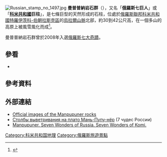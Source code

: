[[Image:Russian_stamp_no_1497.jpg|thumb]]
'''曼普普納岩石群'''（{{lang-ru|Мань-Пупу-нёр}}），又名「'''俄羅斯七巨人'''」或「'''[[科米共和國|科米共和國]]巨柱'''」，是七條巨型的天然形成的石柱，位處於[[俄羅斯聯邦|俄羅斯聯邦]][[科米共和国|科米共和國]][[特羅伊茨科-伯朝拉斯克區|特羅伊茨科-伯朝拉斯克區]]的[[乌拉尔山脉|烏拉爾山脈]]北部，約30到42公尺高，在一個多山的高原上被風雪風化而成<ref name=iz>{{citation |title=В гости к семерым великанам |first=Екатерина |last=Пряхина |year=2009 |date=2009-09-04 |publisher=izvestia.ru |url=http://www.izvestia.ru/obshestvo/article3132688/ |language=ru |accessdate=2013-05-24 |archive-date=2009-09-07 |archive-url=https://web.archive.org/web/20090907135618/http://www.izvestia.ru/obshestvo/article3132688/ |dead-url=no }}</ref>。

曼普普納岩石群曾於2008年入選[[俄羅斯七大奇蹟|俄羅斯七大奇蹟]]。

==參看==
* {{link-en|比尤特 (美國蒙大拿西南城市)|Butte}}

==參考資料==
{{Reflist|2}}

==外部連結==
*[http://rkomi.ru/en/services/albom/19/ Official images of the Manpupuner rocks] {{Wayback|url=http://rkomi.ru/en/services/albom/19/ |date=20190324210117 }}
* [http://www.ruschudo.ru/miracles/277/ Столбы выветривания на плато Мань-Пупу-нёр] {{Wayback|url=http://www.ruschudo.ru/miracles/277/ |date=20170906002700 }} (7 чудес России)
* [http://www.tomovl.ru/painting/Manpypyner.html Manpupuner. Seven Wonders of Russia. Seven Wonders of Komi.] {{Wayback|url=http://www.tomovl.ru/painting/Manpypyner.html |date=20200703172301 }}

{{Coord|62.2535407|59.2952728|display=title|type:mountain_region:RU}}

[[Category:科米共和国地理|Category:科米共和国地理]]
[[Category:俄羅斯旅遊景點|Category:俄羅斯旅遊景點]]